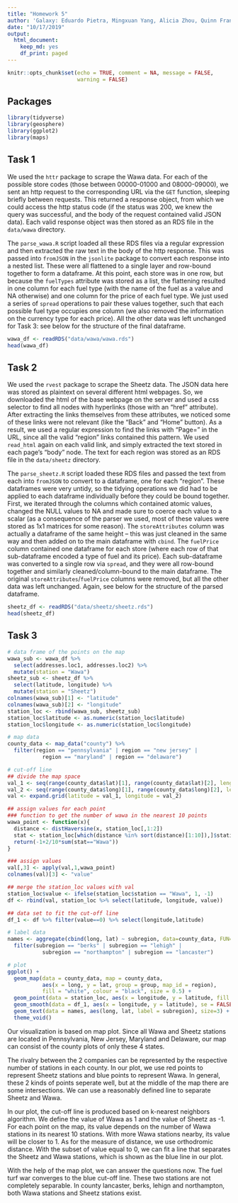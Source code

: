 ```yaml
---
title: "Homework 5"
author: 'Galaxy: Eduardo Pietra, Mingxuan Yang, Alicia Zhou, Quinn Frank'
date: "10/17/2019"
output:
  html_document:
    keep_md: yes
    df_print: paged
---
```


```r
knitr::opts_chunk$set(echo = TRUE, comment = NA, message = FALSE,
                      warning = FALSE)
```

## Packages

```r
library(tidyverse)
library(geosphere)
library(ggplot2)
library(maps)
```

## Task 1

We used the `httr` package to scrape the Wawa data.  For each of the possible store codes (those between 00000-01000 and 08000-09000), we sent an http request to the corresponding URL via the `GET` function, sleeping briefly between requests.  This returned a response object, from which we could access the http status code (if the status was 200, we knew the query was successful, and the body of the request contained valid JSON data).  Each valid response object was then stored as an RDS file in the `data/wawa` directory.

The `parse_wawa.R` script loaded all these RDS files via a regular expression and then extracted the raw text in the body of the http response.  This was passed into `fromJSON` in the `jsonlite` package to convert each response into a nested list.  These were all flattened to a single layer and row-bound together to form a dataframe.  At this point, each store was in one row, but because the `fuelTypes` attribute was stored as a list, the flattening resulted in one column for each fuel type (with the name of the fuel as a value and NA otherwise) and one column for the price of each fuel type.  We just used a series of `spread` operations to pair these values together, such that each possible fuel type occupies one column (we also removed the information on the currency type for each price).  All the other data was left unchanged for Task 3: see below for the structure of the final dataframe.

```r
wawa_df <- readRDS("data/wawa/wawa.rds")
head(wawa_df)
```


## Task 2

We used the `rvest` package to scrape the Sheetz data.  The JSON data here was stored as plaintext on several different html webpages.  So, we downloaded the html of the base webpage on the server and used a css selector to find all nodes with hyperlinks (those with an "href" attribute).  After extracting the links themselves from these attributes, we noticed some of these links were not relevant (like the "Back" and "Home" button).  As a result, we used a regular expression to find the links with "Page=" in the URL, since all the valid "region" links contained this pattern.  We used `read_html` again on each valid link, and simply extracted the text stored in each page's "body" node.  The text for each region was stored as an RDS file in the `data/sheetz` directory.

The `parse_sheetz.R` script loaded these RDS files and passed the text from each into `fromJSON` to convert to a dataframe, one for each "region".  These dataframes were very untidy, so the tidying operations we did had to be applied to each dataframe individually before they could be bound together.  First, we iterated through the columns which contained atomic values, changed the NULL values to NA and made sure to coerce each value to a scalar (as a consequence of the parser we used, most of these values were stored as 1x1 matrices for some reason).  The `storeAttributes` column was actually a dataframe of the same height -- this was just cleaned in the same way and then added on to the main dataframe with `cbind`.  The `fuelPrice` column contained one dataframe for each store (where each row of that sub-dataframe encoded a type of fuel and its price).  Each sub-dataframe was converted to a single row via `spread`, and they were all row-bound together and similarly cleaned/column-bound to the main dataframe.  The original `storeAttributes`/`fuelPrice` columns were removed, but all the other data was left unchanged.  Again, see below for the structure of the parsed dataframe.

```r
sheetz_df <- readRDS("data/sheetz/sheetz.rds")
head(sheetz_df)
```

## Task 3

```r
# data frame of the points on the map
wawa_sub <- wawa_df %>% 
  select(addresses.loc1, addresses.loc2) %>% 
  mutate(station = "Wawa")
sheetz_sub <- sheetz_df %>% 
  select(latitude, longitude) %>% 
  mutate(station = "Sheetz")
colnames(wawa_sub)[1] <- "latitude"
colnames(wawa_sub)[2] <- "longitude"
station_loc <- rbind(wawa_sub, sheetz_sub)
station_loc$latitude <- as.numeric(station_loc$latitude)
station_loc$longitude <- as.numeric(station_loc$longitude)

# map data
county_data <- map_data("county") %>% 
  filter(region == "pennsylvania" | region == "new jersey" |
           region == "maryland" | region == "delaware")

# cut-off line
## divide the map space
val_1 <- seq(range(county_data$lat)[1], range(county_data$lat)[2], length.out = 100)
val_2 <- seq(range(county_data$long)[1], range(county_data$long)[2], length.out = 100)
val <- expand.grid(latitude = val_1, longitude = val_2)

## assign values for each point
### function to get the number of wawa in the nearest 10 points
wawa_point <- function(x){
  distance <- distHaversine(x, station_loc[,1:2])
  stat <- station_loc[which(distance %in% sort(distance)[1:10]),]$station
  return(-1+2/10*sum(stat=="Wawa"))
}

### assign values
val[,3] <- apply(val,1,wawa_point)
colnames(val)[3] <- "value"

## merge the station_loc values with val
station_loc$value <- ifelse(station_loc$station == "Wawa", 1, -1)
df <- rbind(val, station_loc %>% select(latitude, longitude, value))

## data set to fit the cut-off line
df_1 <- df %>% filter(value==0) %>% select(longitude,latitude)

# label data
names <- aggregate(cbind(long, lat) ~ subregion, data=county_data, FUN=mean) %>% 
  filter(subregion == "berks" | subregion == "lehigh" | 
           subregion == "northampton" | subregion == "lancaster")

# plot
ggplot() + 
  geom_map(data = county_data, map = county_data, 
           aes(x = long, y = lat, group = group, map_id = region),
           fill = "white", colour = "black", size = 0.5) + 
  geom_point(data = station_loc, aes(x = longitude, y = latitude, fill = station), shape = 21, size = 3) +
  geom_smooth(data = df_1, aes(x = longitude, y = latitude), se = FALSE) +
  geom_text(data = names, aes(long, lat, label = subregion), size=3) +
  theme_void()
```

Our visualization is based on map plot. Since all Wawa and Sheetz stations are located in Pennsylvania, New Jersey, Maryland and Delaware, our map can consist of the county plots of only these 4 states.

The rivalry between the 2 companies can be represented by the respective number of stations in each county. In our plot, we use red points to represent Sheetz stations and blue points to represent Wawa. In general, these 2 kinds of points seperate well, but at the middle of the map there are some intersections. We can use a reasonably defined line to separate Sheetz and Wawa.

In our plot, the cut-off line is produced based on k-nearest neighbors algorithm. We define the value of Wawa as 1 and the value of Sheetz as -1. For each point on the map, its value depends on the number of Wawa stations in its nearest 10 stations. With more Wawa stations nearby, its value will be closer to 1. As for the measure of distance, we use orthodromic distance. With the subset of value equal to 0, we can fit a line that separates the Sheetz and Wawa stations, which is shown as the blue line in our plot.

With the help of the map plot, we can answer the questions now. The fuel turf war converges to the blue cut-off line. These two stations are not completely separable. In county lancaster, berks, lehign and northampton, both Wawa stations and Sheetz stations exist.

